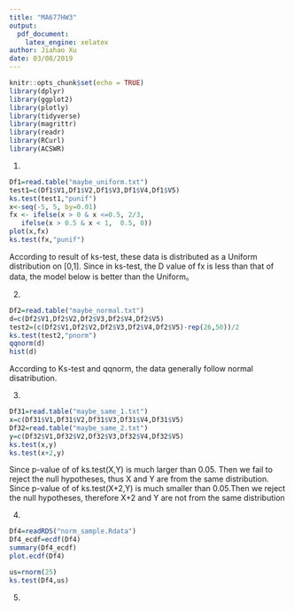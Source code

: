 ```yaml
---
title: "MA677HW3"
output: 
  pdf_document: 
    latex_engine: xelatex
author: Jiahao Xu
date: 03/08/2019
---
```


```r
knitr::opts_chunk$set(echo = TRUE)
library(dplyr)
library(ggplot2)
library(plotly)
library(tidyverse)
library(magrittr)
library(readr)
library(RCurl)
library(ACSWR)
```

1.
```r
Df1=read.table("maybe_uniform.txt")
test1=c(Df1$V1,Df1$V2,Df1$V3,Df1$V4,Df1$V5)
ks.test(test1,"punif")
x<-seq(-5, 5, by=0.01)
fx <- ifelse(x > 0 & x <=0.5, 2/3,
   ifelse(x > 0.5 & x < 1,  0.5, 0))
plot(x,fx)
ks.test(fx,"punif")
```
According to result of ks-test, these data is distributed as a Uniform distribution on [0,1].
Since in ks-test, the D value of fx is less than that of data, the model below is better than the Uniform。

2.
```r
Df2=read.table("maybe_normal.txt")
d=c(Df2$V1,Df2$V2,Df2$V3,Df2$V4,Df2$V5)
test2=(c(Df2$V1,Df2$V2,Df2$V3,Df2$V4,Df2$V5)-rep(26,50))/2
ks.test(test2,"pnorm")
qqnorm(d)
hist(d)
```
According to Ks-test and qqnorm, the data generally follow normal disatribution.


3. 
```r
Df31=read.table("maybe_same_1.txt")
x=c(Df31$V1,Df31$V2,Df31$V3,Df31$V4,Df31$V5)
Df32=read.table("maybe_same_2.txt")
y=c(Df32$V1,Df32$V2,Df32$V3,Df32$V4,Df32$V5)
ks.test(x,y)
ks.test(x+2,y)
```

Since p-value of of ks.test(X,Y) is much larger than 0.05. Then we fail to reject the null hypotheses, thus X and Y are from the same distribution. Since p-value of of ks.test(X+2,Y) is much smaller than 0.05.Then we reject the null hypotheses, therefore X+2 and Y are not from the same distribution


4. 
```r
Df4=readRDS("norm_sample.Rdata")
Df4_ecdf=ecdf(Df4)
summary(Df4_ecdf)
plot.ecdf(Df4)

us=rnorm(25)
ks.test(Df4,us)
```


5. 
```r

```


